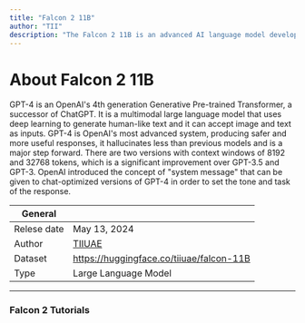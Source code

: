 ```yaml
---
title: "Falcon 2 11B"
author: "TII"
description: "The Falcon 2 11B is an advanced AI language model developed by the Technology Innovation Institute (TII) in Abu Dhabi. Building on the success of its predecessor, Falcon 1, this model is part of the Falcon series, known for its impressive capabilities in natural language processing (NLP) and AI research."
---
```


# About Falcon 2 11B
GPT-4 is an OpenAI's 4th generation Generative Pre-trained Transformer, a successor of ChatGPT. 
It is a multimodal large language model that uses deep learning to generate human-like text and it 
can accept image and text as inputs. GPT-4 is OpenAI's most advanced system, producing safer and more useful 
responses, it hallucinates less than previous models and is a major step forward. There are two versions 
with context windows of 8192 and 32768 tokens, which is a significant improvement over GPT-3.5 and GPT-3. 
OpenAI introduced the concept of "system message" that can be given to chat-optimized versions of GPT-4 in 
order to set the tone and task of the response.

| General  |  |
| --- | --- |
| Relese date |  May 13, 2024 |
| Author | [TIIUAE](https://falconllm.tii.ae/)  |
| Dataset | https://huggingface.co/tiiuae/falcon-11B |
| Type | Large Language Model |

---

### Falcon 2 Tutorials
<TechTutorials/>
